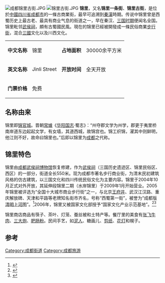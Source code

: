 {{Multiple issues|
{{Advert|time=2021-08-09T03:09:48+00:00}}
{{Newsrelease|time=2021-08-09T03:09:48+00:00}}
}}
[[File:成都锦里古街.JPG|thumb]]
[[File:锦里古街.JPG|thumb]]
'''锦里'''，又名'''锦里一条街'''、'''锦里古街'''，是位於[[中國|中國]][[四川省|四川省]][[成都市|成都市]]的一條古商業街，最早可追溯到[[秦朝|秦]][[汉朝|漢]]時期。传说中锦里曾是西蜀历史上最古老、最具有商业气息的街道之一，早在秦汉、[[三国时期|三国时期]]便闻名全国。锦里毗邻[[成都武侯祠|武侯祠]]，頗有古蜀國民風。現在的锦里已經被開發成一條民俗商業[[步行街|步行街]]，混合[[三國|三國]]文化以及川西文化。
{| class="wikitable"
|-
| '''中文名称''' || 锦里 || '''占地面积''' || 30000余平方米
|-
| '''英文名称''' || Jinli Street || '''开放时间''' || 全天开放
|-
| '''门票价格''' || 免费 
|}

==名称由来==
锦里即[[锦官城|锦官城]]。晋朝[[常璩|常璩]]《[[华阳国志|华阳国志]]·蜀志》：“州夺郡文学为州学，郡更于夷里桥南岸道东边起起文学，有女墙，其道西城，故锦宫也。锦工织锦，濯其中则鲜明，他江则不好，故命曰锦里也。”后即以锦里为[[成都|成都]]之代称。

==锦里特色==
锦里由[[成都武侯祠博物馆|成都武侯祠博物馆]]恢复修建，作为[[成都武侯祠|武侯祠]]（三国历史遗迹区、锦里民俗区、西区）的一部分，街道全长550米。现为成都市著名步行商业街，为清末民初建筑风格的仿古建筑，以三国文化和四川传统民俗文化为主要内容。锦里于2004年10月正式对外开放，其延伸段锦里二期（水岸锦里）于2009年1月开始营业。2005年锦里被评选为“全国十大城市商业步行街”之一，与北京[[王府井|王府井]]、武汉江汉路、重庆解放碑、天津和平路等老牌知名街市齐名，号称“西蜀第一街”，被誉为“成都版[[清明上河图|清明上河图]]”。<ref>{{cite web|url=https://k.sina.com.cn/article_6941175289_19db9edf900100p0ht.html|title=成都有个古色古香的景点，称为成都版清明上河图，舒适异常！|date=2020-06-17|work=[[新浪網|新浪網]]|publisher=摄影旅游文化传媒|archive-url=|archive-date=|deadurl=no}}</ref>2006年，锦里又被国家文化部授予“国家文化产业示范基地”。<ref>{{cite web|url=http://www.wuhouci.net.cn/about_cultrue.html|title=充分利用武侯祠三国文化遗产发展文化产业|work=成都武侯祠博物馆|archive-url=https://web.archive.org/web/20200117012836/http://www.wuhouci.net.cn/about_cultrue.html|archive-date=2020-01-17|deadurl=no}}</ref><ref>{{cite web|url=http://www.planning.cn/view.php?id=751|title=锦里：全球最美街区之一|work=2020年中國城市規劃年會|publisher=城市观察者|date=2020-02-21}}</ref>

锦里商店商品有筷子、茶叶、灯笼、蚕丝被和土特产等。餐厅里的美食有[[张飞牛肉|张飞牛肉]]、[[三大炮|三大炮]]、[[肥肠粉|肥肠粉]]。民间手艺，如[[泥人|泥人]]、糖画儿、[[剪纸|剪纸]]、[[花灯|花灯]]和幌子。

==参考==
{{reflist}}
{{成都市主要道路}}
{{Portal|四川}}
[[Category:成都街道|Category:成都街道]]
[[Category:成都旅游|Category:成都旅游]]